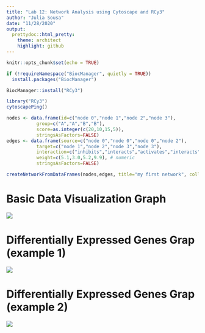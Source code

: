 ```yaml
---
title: "Lab 12: Network Analysis using Cytoscape and RCy3"
author: "Julia Sousa"
date: "11/28/2020"
output:
  prettydoc::html_pretty:
    theme: architect
    highlight: github
---
```


```r
knitr::opts_chunk$set(echo = TRUE)
```


```r

if (!requireNamespace("BiocManager", quietly = TRUE))
  install.packages("BiocManager")

BiocManager::install("RCy3")

```

```r

library("RCy3")
cytoscapePing()

```

```r

nodes <- data.frame(id=c("node 0","node 1","node 2","node 3"),
           group=c("A","A","B","B"),
           score=as.integer(c(20,10,15,5)),
           stringsAsFactors=FALSE)
edges <- data.frame(source=c("node 0","node 0","node 0","node 2"),
           target=c("node 1","node 2","node 3","node 3"),
           interaction=c("inhibits","interacts","activates","interacts"),  # optional
           weight=c(5.1,3.0,5.2,9.9), # numeric
           stringsAsFactors=FALSE)

createNetworkFromDataFrames(nodes,edges, title="my first network", collection="DataFrame Example")


```


# Basic Data Visualization Graph

![](basic_data_visual.png)



# Differentially Expressed Genes Grap (example 1)

![](diff_genes_ex1.png)

# Differentially Expressed Genes Grap (example 2)

![](diff_genes_ex2.png)





















